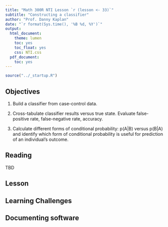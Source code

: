 ```yaml
---
title: "Math 300R NTI Lesson `r (lesson <- 33)`"
subtitle: "Constructing a classifier"
author: "Prof. Danny Kaplan"
date: "`r format(Sys.time(), '%B %d, %Y')`"
output:
  html_document:
    theme: lumen
    toc: yes
    toc_float: yes
    css: NTI.css
  pdf_document:
    toc: yes
---
```



```r
source("../_startup.R")
```


## Objectives

#. Build a classifier from case-control data.

#. Cross-tabulate classifier results versus true state. Evaluate false-positive rate, false-negative rate, accuracy.

#. Calculate different forms of conditional probability: p(A|B) versus p(B|A) and identify which form of conditional probability is useful for prediction of an individual's outcome.


## Reading

TBD


## Lesson





## Learning Challenges



## Documenting software

  

